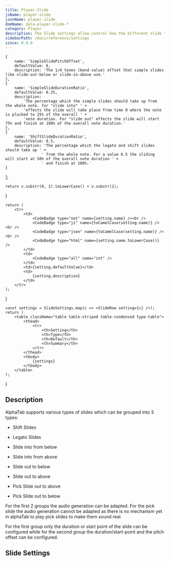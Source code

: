 ```yaml
---
title: Player.Slide
jsName: player.slide
jsonName: player.slide
domName: data-player-slide-*
category: Player
description: The Slide settings allow control how the different slide types are generated for audio. 
sidebarPath: /docs/reference/settings
since: 0.9.9
---
```



    {
        name: 'SimpleSlidePitchOffset',
        defaultValue: 6,
        description: 'The 1/4 tones (bend value) offset that simple slides like slide-out-below or slide-in-above use.'
    },
    {
        name: 'SimpleSlideDurationRatio',
        defaultValue: 0.25,
        description: 
            'The percentage which the simple slides should take up from the whole note. for "slide into" ' +
            'effects the slide will take place from time 0 where the note is plucked to 25% of the overall ' +
            'note duration. For "slide out" effects the slide will start 75% and finish at 100% of the overall note duration.'
    },
    {
        name: 'ShiftSlideDurationRatio',
        defaultValue: 0.5,
        description: 'The percentage which the legato and shift slides should take up ' +
                    ' from the whole note. For a value 0.5 the sliding will start at 50% of the overall note duration ' +
                    ' and finish at 100%.'
    }
];

    return v.substr(0, 1).toLowerCase() + v.substr(1);
}

    return (
        <tr>
            <td>
                <CodeBadge type="net" name={setting.name} /><br />
                <CodeBadge type="js" name={toCamelCase(setting.name)} /><br />
                <CodeBadge type="json" name={toCamelCase(setting.name)} /><br />
                <CodeBadge type="html" name={setting.name.toLowerCase()} />
            </td>
            <td>
                <CodeBadge type="all" name="int" />
            </td>
            <td>{setting.defaultValue}</td>
            <td>
                {setting.description}
            </td>
        </tr>
    );
}

    const settings = SlideSettings.map(c => <SlideRow setting={c} />);
    return (
        <table className="table table-striped table-condensed type-table">
            <thead>
                <tr>
                    <th>Setting</th>
                    <th>Type</th>
                    <th>Default</th>
                    <th>Summary</th>
                </tr>
            </thead>    
            <tbody> 
                {settings}
            </tbody>
        </table>
    );
}


## Description

AlphaTab supports various types of slides which can be grouped into 3 types: 

* Shift Slides
* Legato Slides

* Slide into from below
* Slide into from above
* Slide out to below
* Slide out to above 

* Pick Slide out to above
* Pick Slide out to below

For the first 2 groups the audio generation can be adapted. For the pick slide the audio generation cannot be adapted
as there is no mechanism yet in alphaTab to play pick slides to make them sound real. 

For the first group only the duration or start point of the slide can be configured while for the second group
the duration/start-point and the pitch offset can be configured. 

## Slide Settings

<SlideTable />